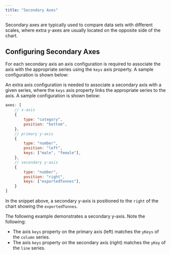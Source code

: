 ```yaml
---
title: "Secondary Axes"
---
```

Secondary axes are typically used to compare data sets with different scales, where extra y-axes are usually located 
on the opposite side of the chart.

## Configuring Secondary Axes

For each secondary axis an axis configuration is required to associate the axis with the appropriate series using 
the `keys` axis property. A sample configuration is shown below:

An extra axis configuration is needed to associate a secondary axis with a given series, where the `keys` axis property 
links the appropriate series to the axis. A sample configuration is shown below:

```js
axes: [
    // x-axis
    {
        type: "category",
        position: "bottom",
    },
    // primary y-axis
    {
        type: "number",
        position: "left",
        keys: ["male", "female"],
    },
    // secondary y-axis
    {
        type: "number",
        position: "right",
        keys: ["exportedTonnes"],
    }
]
```

In the snippet above, a secondary y-axis is positioned to the `right` of the chart showing the `exportedTonnes`.

The following example demonstrates a secondary y-axis. Note the following:

- The axis `keys` property on the primary axis (left) matches the `yKeys` of the `column` series.
- The axis `keys` property on the secondary axis (right) matches the `yKey` of the `line` series.

<ChartExampleRunner title='Secondary y-axis' name='multiple-axes' type='generated'></ChartExampleRunner>